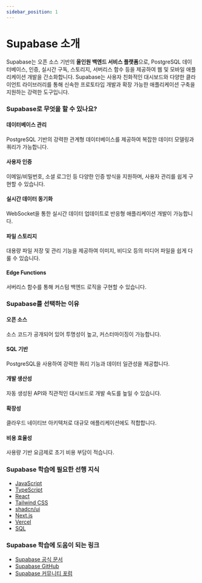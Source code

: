 ```yaml
---
sidebar_position: 1
---
```


# Supabase 소개

Supabase는 오픈 소스 기반의 **올인원 백엔드 서비스 플랫폼**으로, PostgreSQL 데이터베이스, 인증, 실시간 구독, 스토리지, 서버리스 함수 등을 제공하여 웹 및 모바일 애플리케이션 개발을 간소화합니다. Supabase는 사용자 친화적인 대시보드와 다양한 클라이언트 라이브러리를 통해 신속한 프로토타입 개발과 확장 가능한 애플리케이션 구축을 지원하는 강력한 도구입니다.

### Supabase로 무엇을 할 수 있나요?

#### 데이터베이스 관리

PostgreSQL 기반의 강력한 관계형 데이터베이스를 제공하여 복잡한 데이터 모델링과 쿼리가 가능합니다.

#### 사용자 인증

이메일/비밀번호, 소셜 로그인 등 다양한 인증 방식을 지원하며, 사용자 관리를 쉽게 구현할 수 있습니다.

#### 실시간 데이터 동기화

WebSocket을 통한 실시간 데이터 업데이트로 반응형 애플리케이션 개발이 가능합니다.

#### 파일 스토리지

대용량 파일 저장 및 관리 기능을 제공하여 이미지, 비디오 등의 미디어 파일을 쉽게 다룰 수 있습니다.

#### Edge Functions

서버리스 함수를 통해 커스텀 백엔드 로직을 구현할 수 있습니다.

### Supabase를 선택하는 이유

#### 오픈 소스

소스 코드가 공개되어 있어 투명성이 높고, 커스터마이징이 가능합니다.

#### SQL 기반

PostgreSQL을 사용하여 강력한 쿼리 기능과 데이터 일관성을 제공합니다.

#### 개발 생산성

자동 생성된 API와 직관적인 대시보드로 개발 속도를 높일 수 있습니다.

#### 확장성

클라우드 네이티브 아키텍처로 대규모 애플리케이션에도 적합합니다.

#### 비용 효율성

사용량 기반 요금제로 초기 비용 부담이 적습니다.

### Supabase 학습에 필요한 선행 지식

- [JavaScript](./../../web-app-development/javascript/intro.mdx)
- [TypeScript](./../../web-app-development/typescript/intro.mdx)
- [React](./../../web-app-development/react/intro.mdx)
- [Tailwind CSS](./../../web-app-development/tailwind-css/intro.mdx)
- [shadcn/ui](./../../web-app-development/shadcn-ui/intro.mdx)
- [Next.js](./../../web-app-development/next-js/intro.mdx)
- [Vercel](./../../web-app-development/vercel/intro.mdx)
- [SQL](./../sql/intro.mdx)

### Supabase 학습에 도움이 되는 링크

- [Supabase 공식 문서](https://supabase.com/docs)
- [Supabase GitHub](https://github.com/supabase/supabase)
- [Supabase 커뮤니티 포럼](https://github.com/supabase/supabase/discussions)
